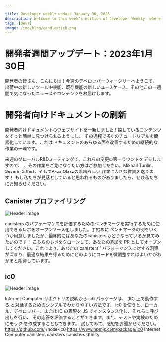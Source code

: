 ```yaml
---

title: Developer weekly update January 30, 2023
description: Welcome to this week’s edition of Developer Weekly, where we give you the lowdown on new tools and features we’re shipping, new use cases for existing features, and other news and content we found interesting over the past week.
tags: [Devs]
image: /img/blog/candlestick.png
---
```

# 開発者週間アップデート：2023年1月30日

開発者の皆さん、こんにちは！今週のデベロッパーウィークリーへようこそ。
出荷中の新しいツールや機能、既存機能の新しいユースケース、その他この一週間で気になったニュースやコンテンツをお届けします。

# 開発者向けドキュメントの刷新

開発者向けドキュメントのウェブサイトを一新しました！探しているコンテンツをずっと簡単に見つけられるようにし、
その過程で多くのチュートリアルを簡素化しています。これは
ドキュメントのあらゆる面を改善するための継続的な作業の一環です。

来週のグローバルR\&Dミーティングで、これらの変更の第一ラウンドをデモしますので、
、その作業をご覧になりたい方はご参加ください。Mikhail Turilin、Severin Siffert、そしてAkos Olaszの素晴らしい
作業に大きな賞賛を送ります！
もし私たちが見落としていると思われるものがありましたら、ぜひ私たちにお知らせください。

## Canister プロファイリング

![Header image](../_assets/candlestick.png)

canisters のパフォーマンスを評価するためのベンチマークを実行するために使用できるレポをオープンソース化しました。手始めに
ベンチマークの例をいくつか用意しましたが、最終的にはあなたのcanisters がどうなっているか見てみたいのです！
こちらのレポをクローンして、あなたの追加を PR としてオープンしてください。これにより、あなたの
canisters ' パフォーマンスに対する洞察が深まり、最適な結果を得るためにどのようにコードを微調整すればよいかがわかると期待しています。

## ic0

![Header image](../_assets/balloons.png)

Internet Computer
リポジトリの説明から ic0 パッケージは、 (IC) 上で動作する と対話するためのシンプルでわかりやすい方法です。 ic0 を使うと、ローカル、デベロッパー、または IC の表現を JS でインスタンス化し、それらに呼び出しを行い、 その応答を評価することができます。また、テストや実験のためにモック を作成することもできます。 試してみて、感想をお聞かせください。 https://github.com/ /node-ic0 https://www.npmjs.com/package/ic0
 Internet Computer canisters
 canisters
 canisters
dfinity

<!---


# Developer weekly update: January 30, 2023

Hello devs! Welcome to this week’s edition of developer weekly, where we give you the lowdown on new tools and features
we’re shipping, new use cases for existing features, and other news and content we found interesting over the past week.

# Developer docs revamp

The developer docs website is getting a facelift! We’re making it far easier to find the content you’re looking for and
simplifying a number of tutorials along the way. This will be part of ongoing work to improve all aspects of our
documentation.

We’ll demo the first round of these changes during next week’s global R&D meeting, so please join us if you’d like to
see the work that went into it. Big shout out to Mikhail Turilin, Severin Siffert, and Akos Olasz for all their great
work!
If there’s any thing you think we missed, please drop us a note and we’ll be sure to add it to our backlog.

## Canister profiling

![Header image](../_assets/candlestick.png)

We just open sourced a repo that you can use to run benchmarks to assess your canisters performance. We provided a few
example benchmarks to get you started, but ultimately, we’d like to see how your canisters are doing!
You can clone the repo here and open a PR with your addition. We’re hoping this gives you greater insight into your
canisters’ performance and informs you on how you can fine tune your code to achieve optimal results.

## ic0
![Header image](../_assets/balloons.png)

There’s a new kid on the block - @rvanasa just released a new JavaScript library for interacting with Internet Computer.
From the repository description,
The ic0 package is a simple, straightforward way to interact with canisters running on the Internet Computer (IC).
With ic0 you can instantiate representations of local, dev, or IC canisters in JS, make calls to them, and evaluate
their responses. You can also create mock canisters for testing or running experiments.
Give it a try and let us know what you think.
https://github.com/dfinity/node-ic0
https://www.npmjs.com/package/ic0

-->
